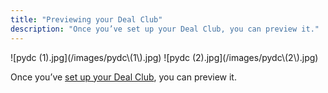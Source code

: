 ```yaml
---
title: "Previewing your Deal Club"
description: "Once you’ve set up your Deal Club, you can preview it."
---
```


<Steps>
  <Step title="Select your desired store under Stores.">
    ![pydc (1).jpg](/images/pydc\(1\).jpg)
  </Step>
  <Step title="Select the Deal Club tab in the menu. Under Configuration, click on the Preview Club button. ">
    ![pydc (2).jpg](/images/pydc\(2\).jpg)
  </Step>
  <Step title="You can now preview your Deal Club.">
    
  </Step>
</Steps>

Once you’ve [set up your Deal Club](https://docs.apptics.ai/Using-the-Deal-Club-Feature/Creating-a-Deal-Club), you can preview it.
